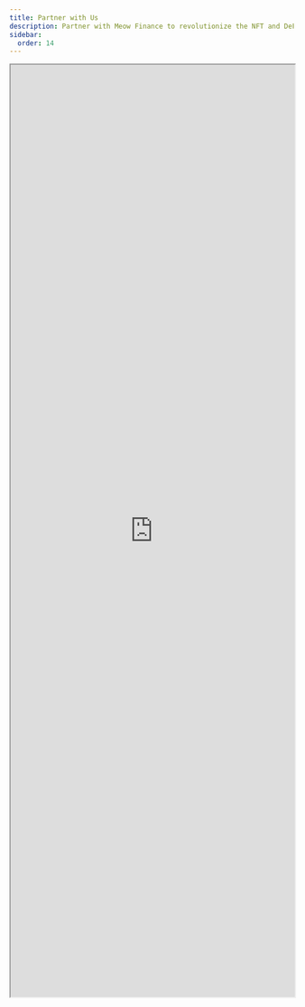 ```yaml
---
title: Partner with Us
description: Partner with Meow Finance to revolutionize the NFT and DeFi space.
sidebar:
  order: 14
---
```


<iframe
  style="width:100%;height:1650px"
  src="https://docs.google.com/forms/d/e/1FAIpQLSes7hQ6GSNaJm0A_GSYeC3muYsidfy-SYyWT0aAvMhttC-yNg/viewform?embedded=true"
/>
